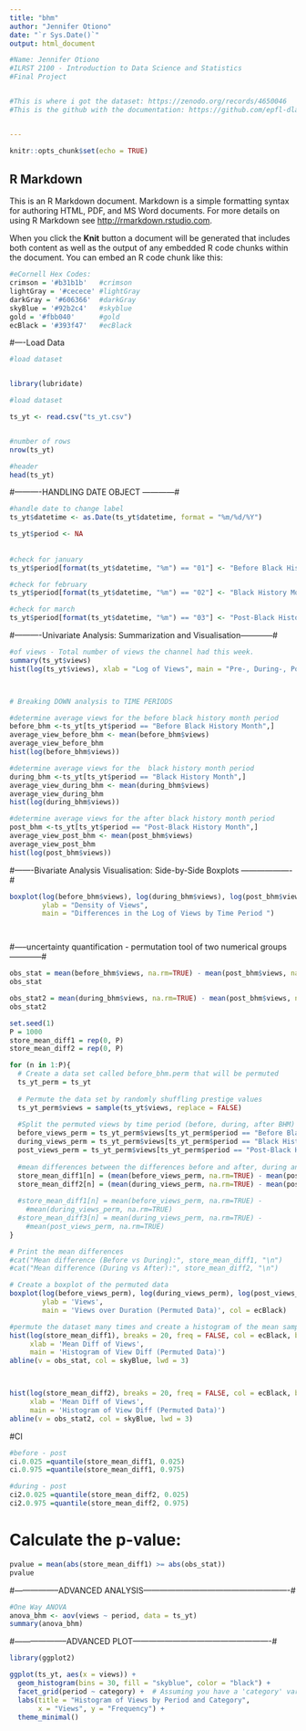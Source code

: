 ```yaml
---
title: "bhm"
author: "Jennifer Otiono"
date: "`r Sys.Date()`"
output: html_document

#Name: Jennifer Otiono
#ILRST 2100 - Introduction to Data Science and Statistics
#Final Project


#This is where i got the dataset: https://zenodo.org/records/4650046
#This is the github with the documentation: https://github.com/epfl-dlab/YouNiverse/tree/master?tab=readme-ov-file


---
```


```r
knitr::opts_chunk$set(echo = TRUE)
```

## R Markdown

This is an R Markdown document. Markdown is a simple formatting syntax for authoring HTML, PDF, and MS Word documents. For more details on using R Markdown see <http://rmarkdown.rstudio.com>.

When you click the **Knit** button a document will be generated that includes both content as well as the output of any embedded R code chunks within the document. You can embed an R code chunk like this:

```r

#eCornell Hex Codes: 
crimson = '#b31b1b'   #crimson
lightGray = '#cecece' #lightGray
darkGray = '#606366'  #darkGray
skyBlue = '#92b2c4'   #skyblue
gold = '#fbb040'      #gold
ecBlack = '#393f47'   #ecBlack


```



#----Load Data
```r
#load dataset


library(lubridate)

#load dataset

ts_yt <- read.csv("ts_yt.csv")


#number of rows
nrow(ts_yt)

#header
head(ts_yt)

```


#----------HANDLING DATE OBJECT ------------#

```r

#handle date to change label
ts_yt$datetime <- as.Date(ts_yt$datetime, format = "%m/%d/%Y")

ts_yt$period <- NA
  
  
#check for january
ts_yt$period[format(ts_yt$datetime, "%m") == "01"] <- "Before Black History Month"

#check for february
ts_yt$period[format(ts_yt$datetime, "%m") == "02"] <- "Black History Month"

#check for march
ts_yt$period[format(ts_yt$datetime, "%m") == "03"] <- "Post-Black History Month"

```


#----------Univariate Analysis: Summarization and Visualisation------------#

```r

#of views - Total number of views the channel had this week.
summary(ts_yt$views)
hist(log(ts_yt$views), xlab = "Log of Views", main = "Pre-, During-, Post- Black History Month", breaks = 30)



# Breaking DOWN analysis to TIME PERIODS

#determine average views for the before black history month period
before_bhm <-ts_yt[ts_yt$period == "Before Black History Month",]
average_view_before_bhm <- mean(before_bhm$views)
average_view_before_bhm
hist(log(before_bhm$views))

#determine average views for the  black history month period
during_bhm <-ts_yt[ts_yt$period == "Black History Month",]
average_view_during_bhm <- mean(during_bhm$views)
average_view_during_bhm
hist(log(during_bhm$views))

#determine average views for the after black history month period
post_bhm <-ts_yt[ts_yt$period == "Post-Black History Month",]
average_view_post_bhm <- mean(post_bhm$views)
average_view_post_bhm
hist(log(post_bhm$views))

```


#-------Bivariate Analysis Visualisation: Side-by-Side Boxplots -------------------#

```r

boxplot(log(before_bhm$views), log(during_bhm$views), log(post_bhm$views), names = c("Before BHM", "BHM", "Post-BHM"), 
        ylab = "Density of Views",
        main = "Differences in the Log of Views by Time Period ")




```


#-----uncertainty quantification - permutation tool of two numerical groups------------#
```r
obs_stat = mean(before_bhm$views, na.rm=TRUE) - mean(post_bhm$views, na.rm=TRUE)
obs_stat

obs_stat2 = mean(during_bhm$views, na.rm=TRUE) - mean(post_bhm$views, na.rm=TRUE)
obs_stat2

set.seed(1)
P = 1000
store_mean_diff1 = rep(0, P)
store_mean_diff2 = rep(0, P)

for (n in 1:P){
  # Create a data set called before_bhm.perm that will be permuted
  ts_yt_perm = ts_yt
  
  # Permute the data set by randomly shuffling prestige values
  ts_yt_perm$views = sample(ts_yt$views, replace = FALSE)
  
  #Split the permuted views by time period (before, during, after BHM)
  before_views_perm = ts_yt_perm$views[ts_yt_perm$period == "Before Black History Month"]
  during_views_perm = ts_yt_perm$views[ts_yt_perm$period == "Black History Month"]
  post_views_perm = ts_yt_perm$views[ts_yt_perm$period == "Post-Black History Month"]
  
  #mean differences between the differences before and after, during and after
  store_mean_diff1[n] = (mean(before_views_perm, na.rm=TRUE) - mean(post_views_perm, na.rm=TRUE)) + 1e-6
  store_mean_diff2[n] = (mean(during_views_perm, na.rm=TRUE) - mean(post_views_perm, na.rm=TRUE)) + 1e-6
  
  #store_mean_diff1[n] = mean(before_views_perm, na.rm=TRUE) - 
    #mean(during_views_perm, na.rm=TRUE)
  #store_mean_diff3[n] = mean(during_views_perm, na.rm=TRUE) - 
    #mean(post_views_perm, na.rm=TRUE)
}

# Print the mean differences
#cat("Mean difference (Before vs During):", store_mean_diff1, "\n")
#cat("Mean difference (During vs After):", store_mean_diff2, "\n")

# Create a boxplot of the permuted data
boxplot(log(before_views_perm), log(during_views_perm), log(post_views_perm), names = c('before', 'during', 'post'),
        ylab = 'Views',
        main = 'Views over Duration (Permuted Data)', col = ecBlack)

#permute the dataset many times and create a histogram of the mean sample statistic
hist(log(store_mean_diff1), breaks = 20, freq = FALSE, col = ecBlack, border = 'white',
     xlab = 'Mean Diff of Views',
     main = 'Histogram of View Diff (Permuted Data)')
abline(v = obs_stat, col = skyBlue, lwd = 3)



hist(log(store_mean_diff2), breaks = 20, freq = FALSE, col = ecBlack, border = 'white',
     xlab = 'Mean Diff of Views',
     main = 'Histogram of View Diff (Permuted Data)')
abline(v = obs_stat2, col = skyBlue, lwd = 3)

```


#CI
```r

#before - post
ci.0.025 =quantile(store_mean_diff1, 0.025)
ci.0.975 =quantile(store_mean_diff1, 0.975)

#during - post
ci2.0.025 =quantile(store_mean_diff2, 0.025)
ci2.0.975 =quantile(store_mean_diff2, 0.975)

```


# Calculate the p-value:

```r
pvalue = mean(abs(store_mean_diff1) >= abs(obs_stat))
pvalue


```

#-----------------ADVANCED ANALYSIS-------------------------------------------------------#

```r
#One Way ANOVA
anova_bhm <- aov(views ~ period, data = ts_yt)
summary(anova_bhm)

```

#--------------------ADVANCED PLOT----------------------------------------------------#

```r

library(ggplot2)

ggplot(ts_yt, aes(x = views)) +
  geom_histogram(bins = 30, fill = "skyblue", color = "black") +
  facet_grid(period ~ category) +  # Assuming you have a 'category' variable
  labs(title = "Histogram of Views by Period and Category",
       x = "Views", y = "Frequency") +
  theme_minimal()
```



